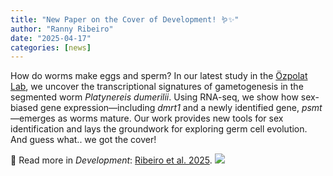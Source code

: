 ```yaml
---
title: "New Paper on the Cover of Development! 🪱✨"
author: "Ranny Ribeiro"
date: "2025-04-17"
categories: [news]
---
```


How do worms make eggs and sperm? In our latest study in the [Özpolat Lab](https://bduyguozpolat.org/), we uncover the transcriptional signatures of gametogenesis in the segmented worm *Platynereis dumerilii*. Using RNA-seq, we show how sex-biased gene expression—including *dmrt1* and a newly identified gene, *psmt*—emerges as worms mature. Our work provides new tools for sex identification and lays the groundwork for exploring germ cell evolution. And guess what.. we got the cover!

📄 Read more in *Development*: [Ribeiro et al. 2025](https://journals.biologists.com/dev/article-abstract/152/7/dev204513/367724/Sex-biased-gene-expression-precedes-sexual?redirectedFrom=fulltext). ![](images/develop_152_7.coverfig.png)
